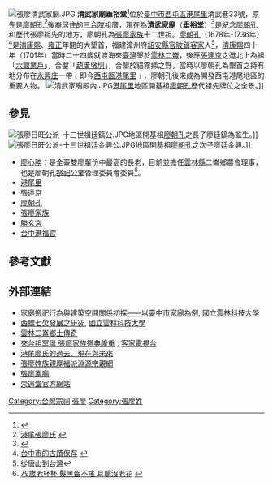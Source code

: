[[File:張廖清武家廟.JPG|thumb]]
'''清武家廟垂裕堂'''<ref>{{Cite web |url=http://www.youtube.com/watch?v=THN8Yd-ReJw |title=介紹清武家廟MV |access-date=2011-01-03 |archive-date=2020-06-29 |archive-url=https://web.archive.org/web/20200629085055/https://www.youtube.com/watch?v=THN8Yd-ReJw |dead-url=no }}</ref>位於[[臺中市|臺中市]][[西屯區|西屯區]][[港尾里|港尾里]]清武巷33號，原先是[[廖朝孔|廖朝孔]]<ref>[http://www.laiho.org.tw/docs/2003THAh04.pdf 港尾張廖氏] {{webarchive|url=https://web.archive.org/web/20130921054520/http://www.laiho.org.tw/docs/2003THAh04.pdf |date=2013-09-21 }}</ref>後裔居住的[[三合院|三合院]]祖厝，現在為'''清武家廟'''（'''垂裕堂'''）<ref>{{Cite web |url=http://mail.hchs.hc.edu.tw/~pong/liau-chia.htm |title=廖家祠堂之行 |access-date=2012-08-08 |archive-date=2005-10-23 |archive-url=https://web.archive.org/web/20051023100447/http://mail.hchs.hc.edu.tw/~pong/liau-chia.htm |dead-url=yes }}</ref>是紀念[[廖朝孔|廖朝孔]]和歷代張廖祖先的地方，廖朝孔為[[張廖家族|張廖家族]]十二世祖。[[廖朝孔|廖朝孔]]（1678年-1736年）<ref>[http://gisapsrv01.cpami.gov.tw/cpis/cprpts/taichung_city/process2/1/1-2/5-3.htm 台中市的古蹟保存] {{webarchive|url=https://web.archive.org/web/20081026014438/http://gisapsrv01.cpami.gov.tw/cpis/cprpts/taichung_city/process2/1/1-2/5-3.htm |date=2008-10-26 }}</ref>是[[清|清]][[康熙|康熙]]、[[雍正|雍正]]年間的大墾首，福建漳州府[[詔安縣|詔安縣]][[官陂鎮|官陂鎮]][[客家|客家]]人<ref>[http://archives.hakka.gov.tw/blog/badsikan/articleAction.do?method=doViewBlogArticle&articleId=MjkxNzk= 從唐山到台灣]{{Dead link|date=2020年2月 |bot=InternetArchiveBot |fix-attempted=yes }}</ref>，[[清|清]][[康熙|康熙]]四十年（1701年）當時二十四歲就渡海來[[台灣省|臺灣]]墾於[[雲林|雲林]][[二崙鄉|二崙]]，後應[[張達京|張達京]]之邀北上為組「[[六館業戶|六館業戶]]」，合鑿「[[葫蘆墩圳|葫蘆墩圳]]」，合墾於貓霧拺之野，當時以廖朝孔為墾首之持有地分布在[[永興庄|永興庄]]一帶﹝即今[[西屯區|西屯區]][[港尾里|港尾里]]﹞，廖朝孔後來成為開發西屯港尾地區的重要人物。
[[File:清武家廟殿內.JPG|thumb]][[港尾里|港尾里]]地區開基祖[[廖朝孔|廖朝孔]]歷代祖先牌位之全景。]]

==參見==
[[File:張廖日旺公派-十三世祖廷鎬公.JPG|thumb]]地區開基祖[[廖朝孔|廖朝孔]]之長子廖廷鎬為監生。]]
[[File:張廖日旺公派-十三世祖廷金興公.JPG|thumb]]地區開基祖[[廖朝孔|廖朝孔]]之次子廖廷金興。]]
*[[廖心勝|廖心勝]]：是全臺雙廖輩份中最高的長老，目前並擔任[[雲林縣|雲林縣]]二崙鄉農會理事，也是廖朝孔[[祭祀公業|祭祀公業]]管理委員會委員<ref>[http://www.libertytimes.com.tw/2008/new/jun/17/today-so7.htm 79歲老杯杯 髮黑齒不搖 耳聰沒老花] {{webarchive|url=https://web.archive.org/web/20121108175513/http://www.libertytimes.com.tw/2008/new/jun/17/today-so7.htm |date=2012-11-08 }}</ref>。
*[[港尾里_(臺中市)|港尾里]]
*[[張達京|張達京]]
*[[廖朝孔|廖朝孔]]
*[[張廖家族|張廖家族]]
*[[勝玄宮|勝玄宮]]
*[[台中港福宮|台中港福宮]]

==參考文獻==
{{reflist}}

==外部連結==
*[http://ethesys.yuntech.edu.tw/pdf/etd-0822105-012048.pdf 家廟祭祀行為與建築空間關係初探——以臺中市家廟為例]{{dead link|date=2018年1月 |bot=InternetArchiveBot |fix-attempted=yes }}, [[國立雲林科技大學|國立雲林科技大學]]
*[http://ethesys.yuntech.edu.tw/pdf/etd-0723108-025530.pdf 西螺七欠發展之研究]{{dead link|date=2018年1月 |bot=InternetArchiveBot |fix-attempted=yes }}, [[國立雲林科技大學|國立雲林科技大學]]
*[http://www.lhps.ylc.edu.tw/country-material/Erthlen/tea4.htm 雲林二崙鄉土傳奇] {{Wayback|url=http://www.lhps.ylc.edu.tw/country-material/Erthlen/tea4.htm |date=20190520232224 }}
*[http://tw.news.yahoo.com/%E4%BE%86%E5%8F%B0%E7%A5%96%E5%86%A5%E8%AA%95-%E5%BC%B5%E5%BB%96%E5%AE%B6%E6%97%8F%E7%A5%AD%E5%85%B8%E9%9A%86%E9%87%8D-175411283.html 來台祖冥誕 張廖家族祭典隆重] {{Wayback|url=http://tw.news.yahoo.com/%E4%BE%86%E5%8F%B0%E7%A5%96%E5%86%A5%E8%AA%95-%E5%BC%B5%E5%BB%96%E5%AE%B6%E6%97%8F%E7%A5%AD%E5%85%B8%E9%9A%86%E9%87%8D-175411283.html |date=20201202112342 }}, [[客家電視台|客家電視台]]
*[https://web.archive.org/web/20130921054520/http://www.laiho.org.tw/docs/2003THAh04.pdf 港尾廖氏的過去、現在與未來]
*[https://web.archive.org/web/20130123073949/http://familyliao.myweb.hinet.net/b05.htm 張廖姓族親厚福派淵源宗親網]
*[https://web.archive.org/web/20140225191354/http://www.chang-liao.url.tw/members.html 張廖家廟]
*[http://www.chongyuantang.com/ 崇遠堂官方網站] {{Wayback|url=http://www.chongyuantang.com/ |date=20220105161226 }}


[[Category:台灣宗祠|Category:台灣宗祠]]
[[Category:西屯區宗教場所|張廖]]
[[Category:張廖姓|Category:張廖姓]]